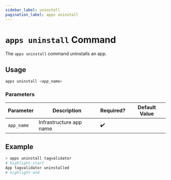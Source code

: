 ```yaml
---
sidebar_label: uninstall
pagination_label: apps uninstall
---
```


# `apps uninstall` Command

The `apps uninstall` command uninstalls an app.

## Usage

```bash
apps uninstall <app_name>
```

### Parameters

| Parameter  | Description             | Required? | Default Value |
| ---------- | ----------------------- | --------- | ------------- |
| `app_name` | Infrastructure app name | ✔️        |               |

## Example

```bash
> apps uninstall tagvalidator
# highlight-start
App tagvalidator uninstalled
# highlight-end
```
